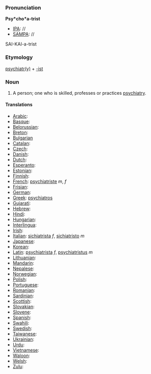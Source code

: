 ===Pronunciation===

'''Psy*cho*a-trist'''
*[[IPA]]: //
*[[SAMPA]]: //
SAI-KAI-a-trist
===Etymology===

[[psychiatry|psychiatr(y)]] + [[-ist]]

=== Noun ===

#A person; one who is skilled, professes or practices [[psychiatry]]. 
====Translations====

*[[Arabic]]:
*[[Basque]]:
*[[Belorussian]]:
*[[Breton]]:
*[[Bulgarian]]
*[[Catalan]]:
*[[Czech]]:
*[[Danish]]:
*[[Dutch]]:
*[[Esperanto]]:
*[[Estonian]]:
*[[Finnish]]:
*[[French]]: [[psychiatriste]] ''m'', ''f''
*[[Frisian]]:
*[[German]]:
*[[Greek]]: [[psychiatros]]
*[[Gujarati]]:
*[[Hebrew]]:
*[[Hindi]]:
*[[Hungarian]]: 
*[[Interlingua]]:
*[[Irish]]:
*[[Italian]]: [[sichiatrista]] ''f'', [[sichiatristo]] ''m''
*[[Japanese]]:
*[[Korean]]:
*[[Latin]]: [[psychiatrista]] ''f'', [[psychiatristus]] ''m''
*[[Lithuanian]]:
*[[Mandarin]]:
*[[Nepalese]]:
*[[Norwegian]]:
*[[Polish]]:
*[[Portuguese]]:
*[[Romanian]]:
*[[Sardinian]]:
*[[Scottish]]:
*[[Slovakian]]:
*[[Slovene]]:
*[[Spanish]]:
*[[Swahili]]:
*[[Swedish]]:
*[[Taiwanese]]:
*[[Ukrainian]]:
*[[Urdu]]:
*[[Vietnamese]]:
*[[Waloon]]:
*[[Welsh]]:
*[[Zulu]]: